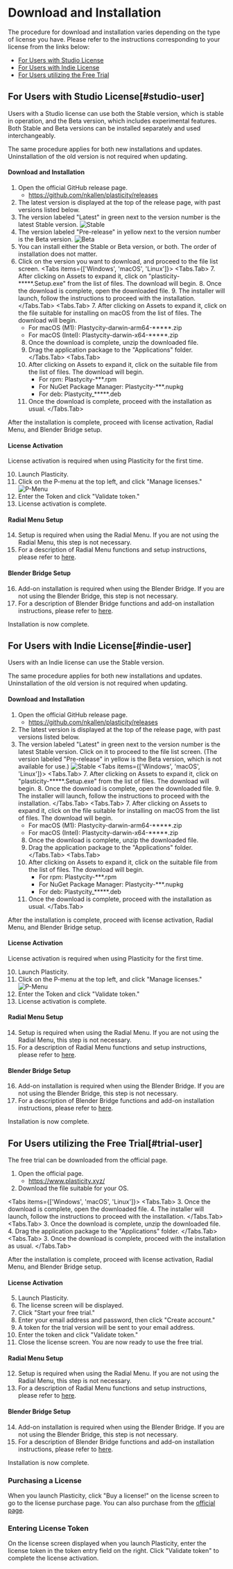
# Download and Installation

The procedure for download and installation varies depending on the type of license you have. Please refer to the instructions corresponding to your license from the links below:
- [For Users with Studio License](#studio-user)
- [For Users with Indie License](#indie-user)
- [For Users utilizing the Free Trial](#trial-user)

## For Users with Studio License[#studio-user]

Users with a Studio license can use both the Stable version, which is stable in operation, and the Beta version, which includes experimental features.
Both Stable and Beta versions can be installed separately and used interchangeably.

The same procedure applies for both new installations and updates. Uninstallation of the old version is not required when updating.

#### Download and Installation
1. Open the official GitHub release page.
   - https://github.com/nkallen/plasticity/releases
2. The latest version is displayed at the top of the release page, with past versions listed below.
3. The version labeled "Latest" in green next to the version number is the latest Stable version.
   ![Stable](/img/download-latest.png)
4. The version labeled "Pre-release" in yellow next to the version number is the Beta version.
   ![Beta](/img/download-beta.png)
5. You can install either the Stable or Beta version, or both. The order of installation does not matter.
6. Click on the version you want to download, and proceed to the file list screen.
<Tabs items={['Windows', 'macOS', 'Linux']}>
   <Tabs.Tab>
   7. After clicking on Assets to expand it, click on "plasticity-*****.Setup.exe" from the list of files. The download will begin.
   8. Once the download is complete, open the downloaded file.
   9. The installer will launch, follow the instructions to proceed with the installation.
   </Tabs.Tab>
   <Tabs.Tab>
   7. After clicking on Assets to expand it, click on the file suitable for installing on macOS from the list of files. The download will begin.
      - For macOS (M1): Plastycity-darwin-arm64-*****.zip
      - For macOS (Intel): Plastycity-darwin-x64-*****.zip
   8. Once the download is complete, unzip the downloaded file.
   9. Drag the application package to the "Applications" folder.
   </Tabs.Tab>
   <Tabs.Tab>
   7. After clicking on Assets to expand it, click on the suitable file from the list of files. The download will begin.
      - For rpm: Plastycity-***.rpm
      - For NuGet Package Manager: Plastycity-***.nupkg	
      - For deb: Plastycity_*****.deb
   8. Once the download is complete, proceed with the installation as usual.
   </Tabs.Tab>
</Tabs>

After the installation is complete, proceed with license activation, Radial Menu, and Blender Bridge setup.

#### License Activation

License activation is required when using Plasticity for the first time.

10. Launch Plasticity.
11. Click on the P-menu at the top left, and click "Manage licenses."
   ![P-Menu](/img/p-menu.png)
12. Enter the Token and click "Validate token."
13. License activation is complete.

#### Radial Menu Setup
14. Setup is required when using the Radial Menu. If you are not using the Radial Menu, this step is not necessary.
15. For a description of Radial Menu functions and setup instructions, please refer to [here](../plasticity-essentials/radial-menu).

#### Blender Bridge Setup
16. Add-on installation is required when using the Blender Bridge. If you are not using the Blender Bridge, this step is not necessary.
17. For a description of Blender Bridge functions and add-on installation instructions, please refer to [here](../blender/introduction-blender-bridge).

Installation is now complete.

## For Users with Indie License[#indie-user]

Users with an Indie license can use the Stable version.

The same procedure applies for both new installations and updates. Uninstallation of the old version is not required when updating.

#### Download and Installation
1. Open the official GitHub release page.
   - https://github.com/nkallen/plasticity/releases
2. The latest version is displayed at the top of the release page, with past versions listed below.
3. The version labeled "Latest" in green next to the version number is the latest Stable version. Click on it to proceed to the file list screen. (The version labeled "Pre-release" in yellow is the Beta version, which is not available for use.)
   ![Stable](/img/download-latest.png)
<Tabs items={['Windows', 'macOS', 'Linux']}>
   <Tabs.Tab>
   7. After clicking on Assets to expand it, click on "plasticity-*****.Setup.exe" from the list of files. The download will begin.
   8. Once the download is complete, open the downloaded file.
   9. The installer will launch, follow the instructions to proceed with the installation.
   </Tabs.Tab>
   <Tabs.Tab>
   7. After clicking on Assets to expand it, click on the file suitable for installing on macOS from the list of files. The download will begin.
      - For macOS (M1): Plastycity-darwin-arm64-*****.zip
      - For macOS (Intel): Plastycity-darwin-x64-*****.zip
   8. Once the download is complete, unzip the downloaded file.
   9. Drag the application package to the "Applications" folder.
   </Tabs.Tab>
   <Tabs.Tab>
   7. After clicking on Assets to expand it, click on the suitable file from the list of files. The download will begin.
      - For rpm: Plastycity-***.rpm
      - For NuGet Package Manager: Plastycity-***.nupkg	
      - For deb: Plastycity_*****.deb
   8. Once the download is complete, proceed with the installation as usual.
   </Tabs.Tab>
</Tabs>

After the installation is complete, proceed with license activation, Radial Menu, and Blender Bridge setup.

#### License Activation

License activation is required when using Plasticity for the first time.

10. Launch Plasticity.
11. Click on the P-menu at the top left, and click "Manage licenses."
   ![P-Menu](/img/p-menu.png)
12. Enter the Token and click "Validate token."
13. License activation is complete.

#### Radial Menu Setup
14. Setup is required when using the Radial Menu. If you are not using the Radial Menu, this step is not necessary.
15. For a description of Radial Menu functions and setup instructions, please refer to [here](../plasticity-essentials/radial-menu).

#### Blender Bridge Setup
16. Add-on installation is required when using the Blender Bridge. If you are not using the Blender Bridge, this step is not necessary.
17. For a description of Blender Bridge functions and add-on installation instructions, please refer to [here](../blender/introduction-blender-bridge).

Installation is now complete.

## For Users utilizing the Free Trial[#trial-user]

The free trial can be downloaded from the official page.

1. Open the official page.
   - https://www.plasticity.xyz/
2. Download the file suitable for your OS.

<Tabs items={['Windows', 'macOS', 'Linux']}>
   <Tabs.Tab>
   3. Once the download is complete, open the downloaded file.
   4. The installer will launch, follow the instructions to proceed with the installation.
   </Tabs.Tab>
   <Tabs.Tab>
   3. Once the download is complete, unzip the downloaded file.
   4. Drag the application package to the "Applications" folder.
   </Tabs.Tab>
   <Tabs.Tab>
   3. Once the download is complete, proceed with the installation as usual.
   </Tabs.Tab>
</Tabs>

After the installation is complete, proceed with license activation, Radial Menu, and Blender Bridge setup.

#### License Activation
5. Launch Plasticity.
6. The license screen will be displayed.
7. Click "Start your free trial."
8. Enter your email address and password, then click "Create account."
9. A token for the trial version will be sent to your email address.
10. Enter the token and click "Validate token."
11. Close the license screen. You are now ready to use the free trial.

#### Radial Menu Setup
12. Setup is required when using the Radial Menu. If you are not using the Radial Menu, this step is not necessary.
13. For a description of Radial Menu functions and setup instructions, please refer to [here](../plasticity-essentials/radial-menu).

#### Blender Bridge Setup
14. Add-on installation is required when using the Blender Bridge. If you are not using the Blender Bridge, this step is not necessary.
15. For a description of Blender Bridge functions and add-on installation instructions, please refer to [here](../blender/introduction-blender-bridge).

Installation is now complete.

### Purchasing a License
When you launch Plasticity, click "Buy a license!" on the license screen to go to the license purchase page. You can also purchase from the [official page](https://www.plasticity.xyz/#pricing).

### Entering License Token
On the license screen displayed when you launch Plasticity, enter the license token in the token entry field on the right. Click "Validate token" to complete the license activation.
